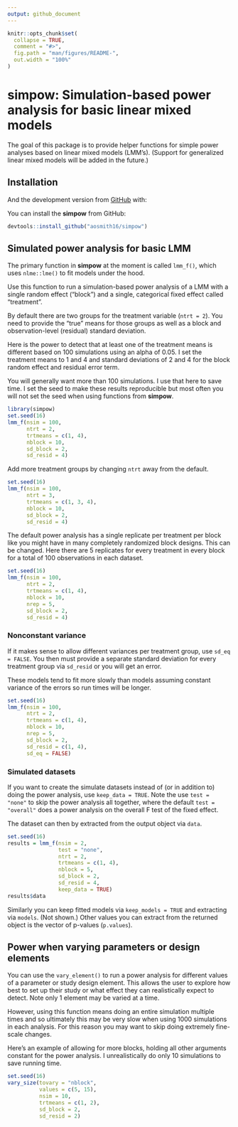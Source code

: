 ```yaml
---
output: github_document
---
```


<!-- README.md is generated from README.Rmd. Please edit that file -->

```r
knitr::opts_chunk$set(
  collapse = TRUE,
  comment = "#>",
  fig.path = "man/figures/README-",
  out.width = "100%"
)
```

# simpow: Simulation-based power analysis for basic linear mixed models

<!-- badges: start -->
<!-- badges: end -->

The goal of this package is to provide helper functions for simple power analyses based on linear mixed models (LMM's). (Support for generalized linear mixed models will be added in the future.)

## Installation


And the development version from [GitHub](https://github.com/) with:

You can install the **simpow** from GitHub:

```r
devtools::install_github("aosmith16/simpow")
```

## Simulated power analysis for basic LMM

The primary function in **simpow** at the moment is called `lmm_f()`, which uses `nlme::lme()` to fit models under the hood.

Use this function to run a simulation-based power analysis of a LMM with a single random effect ("block") and a single, categorical fixed effect called "treatment".

By default there are two groups for the treatment variable (`ntrt = 2`). You need to provide the "true" means for those groups as well as a block and observation-level (residual) standard deviation.

Here is the power to detect that at least one of the treatment means is different based on 100 simulations using an alpha of 0.05. I set the treatment means to 1 and 4 and standard deviations of 2 and 4 for the block random effect and residual error term.

You will generally want more than 100 simulations. I use that here to save time. I set the seed to make these results reproducible but most often you will not set the seed when using functions from **simpow**.

```r
library(simpow)
set.seed(16) 
lmm_f(nsim = 100,
      ntrt = 2,
      trtmeans = c(1, 4),
      nblock = 10,
      sd_block = 2,
      sd_resid = 4)
```

Add more treatment groups by changing `ntrt` away from the default.

```r
set.seed(16) 
lmm_f(nsim = 100,
      ntrt = 3,
      trtmeans = c(1, 3, 4),
      nblock = 10,
      sd_block = 2,
      sd_resid = 4)
```

The default power analysis has a single replicate per treatment per block like you might have in many completely randomized block designs. This can be changed. Here there are 5 replicates for every treatment in every block for a total of 100 observations in each dataset.

```r
set.seed(16) 
lmm_f(nsim = 100,
      ntrt = 2,
      trtmeans = c(1, 4),
      nblock = 10,
      nrep = 5,
      sd_block = 2,
      sd_resid = 4)
```

### Nonconstant variance

If it makes sense to allow different variances per treatment group, use `sd_eq = FALSE`. You then must provide a separate standard deviation for every treatment group via `sd_resid` or you will get an error. 

These models tend to fit more slowly than models assuming constant variance of the errors so run times will be longer.

```r
set.seed(16) 
lmm_f(nsim = 100,
      ntrt = 2,
      trtmeans = c(1, 4),
      nblock = 10,
      nrep = 5,
      sd_block = 2,
      sd_resid = c(1, 4),
      sd_eq = FALSE)
```

### Simulated datasets

If you want to create the simulate datasets instead of (or in addition to) doing the power analysis, use `keep_data = TRUE`. Note the use `test = "none"` to skip the power analysis all together, where the default `test = "overall"` does a power analysis on the overall F test of the fixed effect.

The dataset can then by extracted from the output object via `data`.

```r
set.seed(16) 
results = lmm_f(nsim = 2,
                test = "none",
                ntrt = 2,
                trtmeans = c(1, 4),
                nblock = 5,
                sd_block = 2,
                sd_resid = 4,
                keep_data = TRUE)
results$data
```

Similarly you can keep fitted models via `keep_models = TRUE` and extracting via `models`. (Not shown.) Other values you can extract from the returned object is the vector of p-values (`p.values`).

## Power when varying parameters or design elements

You can use the `vary_element()` to run a power analysis for different values of a parameter or study design element. This allows the user to explore how best to set up their study or what effect they can realistically expect to detect. Note only 1 element may be varied at a time.

However, using this function means doing an entire simulation multiple times and so ultimately this may be very slow when using 1000 simulations in each analysis. For this reason you may want to skip doing extremely fine-scale changes.

Here's an example of allowing for more blocks, holding all other arguments constant for the power analysis. I unrealistically do only 10 simulations to save running time.

```r
set.seed(16)
vary_size(tovary = "nblock",
          values = c(5, 15),
          nsim = 10,
          trtmeans = c(1, 2),
          sd_block = 2,
          sd_resid = 2)
```

